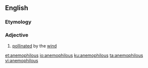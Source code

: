 ==English==

===Etymology===
{{confix|anemo|philous|lang=en}}

===Adjective===
{{en-adj|-}}

# [[pollinated]] by the [[wind]]

[[et:anemophilous]]
[[io:anemophilous]]
[[ku:anemophilous]]
[[ta:anemophilous]]
[[vi:anemophilous]]